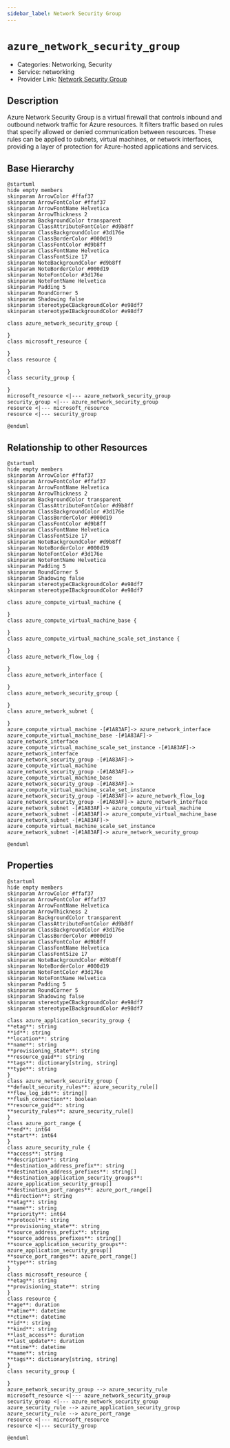 ```yaml
---
sidebar_label: Network Security Group
---
```


# `azure_network_security_group`

- Categories: Networking, Security
- Service: networking
- Provider Link: [Network Security Group](https://learn.microsoft.com/en-us/azure/virtual-network/network-security-groups-overview)

## Description

Azure Network Security Group is a virtual firewall that controls inbound and outbound network traffic for Azure resources. It filters traffic based on rules that specify allowed or denied communication between resources. These rules can be applied to subnets, virtual machines, or network interfaces, providing a layer of protection for Azure-hosted applications and services.

## Base Hierarchy

<ZoomPanPinch>

```kroki imgType="plantuml" imgAlt="Hierarchy of Network Security Group"
@startuml
hide empty members
skinparam ArrowColor #ffaf37
skinparam ArrowFontColor #ffaf37
skinparam ArrowFontName Helvetica
skinparam ArrowThickness 2
skinparam BackgroundColor transparent
skinparam ClassAttributeFontColor #d9b8ff
skinparam ClassBackgroundColor #3d176e
skinparam ClassBorderColor #000d19
skinparam ClassFontColor #d9b8ff
skinparam ClassFontName Helvetica
skinparam ClassFontSize 17
skinparam NoteBackgroundColor #d9b8ff
skinparam NoteBorderColor #000d19
skinparam NoteFontColor #3d176e
skinparam NoteFontName Helvetica
skinparam Padding 5
skinparam RoundCorner 5
skinparam Shadowing false
skinparam stereotypeCBackgroundColor #e98df7
skinparam stereotypeIBackgroundColor #e98df7

class azure_network_security_group {

}
class microsoft_resource {

}
class resource {

}
class security_group {

}
microsoft_resource <|--- azure_network_security_group
security_group <|--- azure_network_security_group
resource <|--- microsoft_resource
resource <|--- security_group

@enduml
```

</ZoomPanPinch>

## Relationship to other Resources

<ZoomPanPinch>

```kroki imgType="plantuml" imgAlt="Diagram of Network Security Group resource relationships"
@startuml
hide empty members
skinparam ArrowColor #ffaf37
skinparam ArrowFontColor #ffaf37
skinparam ArrowFontName Helvetica
skinparam ArrowThickness 2
skinparam BackgroundColor transparent
skinparam ClassAttributeFontColor #d9b8ff
skinparam ClassBackgroundColor #3d176e
skinparam ClassBorderColor #000d19
skinparam ClassFontColor #d9b8ff
skinparam ClassFontName Helvetica
skinparam ClassFontSize 17
skinparam NoteBackgroundColor #d9b8ff
skinparam NoteBorderColor #000d19
skinparam NoteFontColor #3d176e
skinparam NoteFontName Helvetica
skinparam Padding 5
skinparam RoundCorner 5
skinparam Shadowing false
skinparam stereotypeCBackgroundColor #e98df7
skinparam stereotypeIBackgroundColor #e98df7

class azure_compute_virtual_machine {

}
class azure_compute_virtual_machine_base {

}
class azure_compute_virtual_machine_scale_set_instance {

}
class azure_network_flow_log {

}
class azure_network_interface {

}
class azure_network_security_group {

}
class azure_network_subnet {

}
azure_compute_virtual_machine -[#1A83AF]-> azure_network_interface
azure_compute_virtual_machine_base -[#1A83AF]-> azure_network_interface
azure_compute_virtual_machine_scale_set_instance -[#1A83AF]-> azure_network_interface
azure_network_security_group -[#1A83AF]-> azure_compute_virtual_machine
azure_network_security_group -[#1A83AF]-> azure_compute_virtual_machine_base
azure_network_security_group -[#1A83AF]-> azure_compute_virtual_machine_scale_set_instance
azure_network_security_group -[#1A83AF]-> azure_network_flow_log
azure_network_security_group -[#1A83AF]-> azure_network_interface
azure_network_subnet -[#1A83AF]-> azure_compute_virtual_machine
azure_network_subnet -[#1A83AF]-> azure_compute_virtual_machine_base
azure_network_subnet -[#1A83AF]-> azure_compute_virtual_machine_scale_set_instance
azure_network_subnet -[#1A83AF]-> azure_network_security_group

@enduml
```

</ZoomPanPinch>

## Properties

<ZoomPanPinch>

```kroki imgType="plantuml" imgAlt="Diagram of Network Security Group data model"
@startuml
hide empty members
skinparam ArrowColor #ffaf37
skinparam ArrowFontColor #ffaf37
skinparam ArrowFontName Helvetica
skinparam ArrowThickness 2
skinparam BackgroundColor transparent
skinparam ClassAttributeFontColor #d9b8ff
skinparam ClassBackgroundColor #3d176e
skinparam ClassBorderColor #000d19
skinparam ClassFontColor #d9b8ff
skinparam ClassFontName Helvetica
skinparam ClassFontSize 17
skinparam NoteBackgroundColor #d9b8ff
skinparam NoteBorderColor #000d19
skinparam NoteFontColor #3d176e
skinparam NoteFontName Helvetica
skinparam Padding 5
skinparam RoundCorner 5
skinparam Shadowing false
skinparam stereotypeCBackgroundColor #e98df7
skinparam stereotypeIBackgroundColor #e98df7

class azure_application_security_group {
**etag**: string
**id**: string
**location**: string
**name**: string
**provisioning_state**: string
**resource_guid**: string
**tags**: dictionary[string, string]
**type**: string
}
class azure_network_security_group {
**default_security_rules**: azure_security_rule[]
**flow_log_ids**: string[]
**flush_connection**: boolean
**resource_guid**: string
**security_rules**: azure_security_rule[]
}
class azure_port_range {
**end**: int64
**start**: int64
}
class azure_security_rule {
**access**: string
**description**: string
**destination_address_prefix**: string
**destination_address_prefixes**: string[]
**destination_application_security_groups**: azure_application_security_group[]
**destination_port_ranges**: azure_port_range[]
**direction**: string
**etag**: string
**name**: string
**priority**: int64
**protocol**: string
**provisioning_state**: string
**source_address_prefix**: string
**source_address_prefixes**: string[]
**source_application_security_groups**: azure_application_security_group[]
**source_port_ranges**: azure_port_range[]
**type**: string
}
class microsoft_resource {
**etag**: string
**provisioning_state**: string
}
class resource {
**age**: duration
**atime**: datetime
**ctime**: datetime
**id**: string
**kind**: string
**last_access**: duration
**last_update**: duration
**mtime**: datetime
**name**: string
**tags**: dictionary[string, string]
}
class security_group {

}
azure_network_security_group --> azure_security_rule
microsoft_resource <|--- azure_network_security_group
security_group <|--- azure_network_security_group
azure_security_rule --> azure_application_security_group
azure_security_rule --> azure_port_range
resource <|--- microsoft_resource
resource <|--- security_group

@enduml
```

</ZoomPanPinch>
